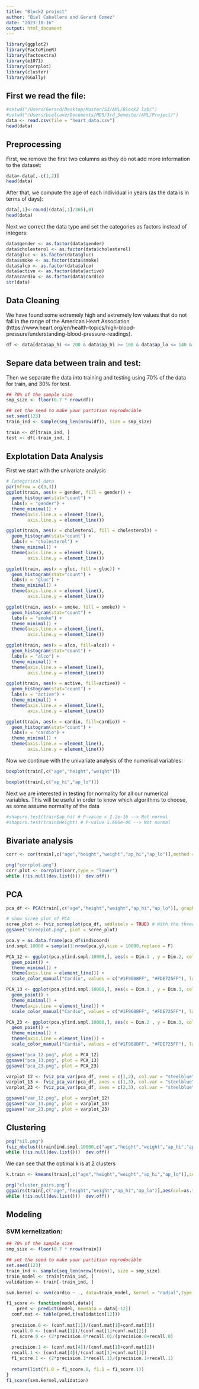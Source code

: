 ```yaml
---
title: "Block2 project"
author: "Biel Caballero and Gerard Gomez"
date: "2023-10-16"
output: html_document
---
```


```r
library(ggplot2)
library(FactoMineR)
library(factoextra)
library(e1071)
library(corrplot)
library(cluster)
library(GGally)
```

## First we read the file:
```r
#setwd("/Users/Gerard/Desktop/Master/S3/AML/Block2 lab/")
#setwd("/Users/bielcave/Documents/MDS/3rd_Semester/AML/Project/")
data <- read.csv(file = "heart_data.csv")
head(data)
```

## Preprocessing

First, we remove the first two columns as they do not add more information to the dataset:
```r
data<-data[,-c(1,2)]
head(data)
```

After that, we compute the age of each individual in years (as the data is in terms of days):
```r
data[,1]<-round((data[,1]/365),0)
head(data)
```


Next we correct the data type and set the categories as factors instead of integers:
```r
data$gender <- as.factor(data$gender)
data$cholesterol <- as.factor(data$cholesterol)
data$gluc <- as.factor(data$gluc)
data$smoke <- as.factor(data$smoke)
data$alco <- as.factor(data$alco)
data$active <- as.factor(data$active)
data$cardio <- as.factor(data$cardio)
str(data)                
```
## Data Cleaning

We have found some extremely high and extremely low values that do not fall in the range of the American Heart Association (https://www.heart.org/en/health-topics/high-blood-pressure/understanding-blood-pressure-readings). 

```r
df <- data[data$ap_hi <= 200 & data$ap_hi >= 100 & data$ap_lo <= 140 & data$ap_lo >= 60 & data$height >= 120 & data$weight >= 40, ] 
```

## Separe data between train and test:
Then we separate the data into training and testing using 70% of the data for train, and 30% for test. 
```r
## 70% of the sample size
smp_size <- floor(0.7 * nrow(df))

## set the seed to make your partition reproducible
set.seed(123)
train_ind <- sample(seq_len(nrow(df)), size = smp_size)

train <- df[train_ind, ]
test <- df[-train_ind, ]
```

## Explotation Data Analysis
First we start with the univariate analysis
```r
# Categorical data
par(mfrow = c(3,3))
ggplot(train, aes(x = gender, fill = gender)) + 
  geom_histogram(stat="count") + 
  labs(x = "gender") + 
  theme_minimal() + 
  theme(axis.line.x = element_line(),
        axis.line.y = element_line())

ggplot(train, aes(x = cholesterol, fill = cholesterol)) + 
  geom_histogram(stat="count") + 
  labs(x = "cholesterol") + 
  theme_minimal() + 
  theme(axis.line.x = element_line(),
        axis.line.y = element_line())

ggplot(train, aes(x = gluc, fill = gluc)) + 
  geom_histogram(stat="count") + 
  labs(x = "gluc") + 
  theme_minimal() + 
  theme(axis.line.x = element_line(),
        axis.line.y = element_line())

ggplot(train, aes(x = smoke, fill = smoke)) + 
  geom_histogram(stat="count") + 
  labs(x = "smoke") + 
  theme_minimal() + 
  theme(axis.line.x = element_line(),
        axis.line.y = element_line())

ggplot(train, aes(x = alco, fill=alco)) + 
  geom_histogram(stat="count") + 
  labs(x = "alco") + 
  theme_minimal() + 
  theme(axis.line.x = element_line(),
        axis.line.y = element_line())

ggplot(train, aes(x = active, fill=active)) + 
  geom_histogram(stat="count") + 
  labs(x = "active") + 
  theme_minimal() + 
  theme(axis.line.x = element_line(),
        axis.line.y = element_line())

ggplot(train, aes(x = cardio, fill=cardio)) + 
  geom_histogram(stat="count") + 
  labs(x = "cardio") + 
  theme_minimal() + 
  theme(axis.line.x = element_line(),
        axis.line.y = element_line())

```

Now we continue with the univariate analysis of the numerical variables:
```r
boxplot(train[,c("age","height","weight")])
```
```r
boxplot(train[,c("ap_hi","ap_lo")])
```

Next we are interested in testing for normality for all our numerical variables. This will be useful in order to know which algorithms to choose, as some assume normality of the data
```r
#shapiro.test(train$ap_hi) # P-value < 2.2e-16 --> Not normal
#shapiro.test(train$Height) # P-value 5.686e-06 --> Not normal

```

## Bivariate analysis

```r
corr <- cor(train[,c("age","height","weight","ap_hi","ap_lo")],method = "spearman")

png("corrplot.png")
corr.plot <- corrplot(corr,type = "lower")
while (!is.null(dev.list()))  dev.off()
```

## PCA

```r
pca_df <- PCA(train[,c("age","height","weight","ap_hi","ap_lo")], graph = F,scale.unit = T)

# show scree plot of PCA
scree_plot <- fviz_screeplot(pca_df, addlabels = TRUE) # With the three fist principal we can explain an 81.6% of the data 
ggsave("screeplot.png", plot = scree_plot)
```

```r
pca.y = as.data.frame(pca_df$ind$coord)
ind.smpl.10000 = sample(1:nrow(pca.y),size = 10000,replace = F)

PCA_12 <- ggplot(pca.y[ind.smpl.10000,], aes(x = Dim.1 , y = Dim.2, col = train$cardio[ind.smpl.10000])) + 
  geom_point() + 
  theme_minimal() + 
  theme(axis.line = element_line()) +
  scale_color_manual("Cardio", values = c("#1F968BFF", "#FDE725FF"), labels = c("No","Yes"))

PCA_13 <- ggplot(pca.y[ind.smpl.10000,], aes(x = Dim.1 , y = Dim.3, col = train$cardio[ind.smpl.10000])) + 
  geom_point() + 
  theme_minimal() + 
  theme(axis.line = element_line()) +
  scale_color_manual("Cardio", values = c("#1F968BFF", "#FDE725FF"), labels = c("No","Yes"))

PCA_23 <- ggplot(pca.y[ind.smpl.10000,], aes(x = Dim.2 , y = Dim.3, col = train$cardio[ind.smpl.10000])) + 
  geom_point() + 
  theme_minimal() + 
  theme(axis.line = element_line()) +
  scale_color_manual("Cardio", values = c("#1F968BFF", "#FDE725FF"), labels = c("No","Yes"))

ggsave("pca_12.png", plot = PCA_12)
ggsave("pca_13.png", plot = PCA_13)
ggsave("pca_23.png", plot = PCA_23)
```

```r
varplot_12 <- fviz_pca_var(pca_df, axes = c(1,2), col.var = "steelblue")
varplot_13 <- fviz_pca_var(pca_df, axes = c(1,3), col.var = "steelblue")
varplot_23 <- fviz_pca_var(pca_df, axes = c(2,3), col.var = "steelblue")

ggsave("var_12.png", plot = varplot_12)
ggsave("var_13.png", plot = varplot_13)
ggsave("var_23.png", plot = varplot_23)
```
## Clustering 

```r
png("sil.png")
fviz_nbclust(train[ind.smpl.10000,c("age","height","weight","ap_hi","ap_lo")], kmeans, method = "silhouette")
while (!is.null(dev.list()))  dev.off()
```
We can see that the optimal k is at 2 clusters

```r
k.train <- kmeans(train[,c("age","height","weight","ap_hi","ap_lo")],centers = 2)

png("cluster_pairs.png")
ggpairs(train[,c("age","height","weight","ap_hi","ap_lo")],aes(col=as.factor(k.train$cluster)))
while (!is.null(dev.list()))  dev.off()
```

## Modeling

### SVM kernelization:

```r
## 70% of the sample size
smp_size <- floor(0.7 * nrow(train))

## set the seed to make your partition reproducible
set.seed(123)
train_ind <- sample(seq_len(nrow(train)), size = smp_size)
train_model <- train[train_ind, ]
validation <- train[-train_ind, ]

svm.kernel <- svm(cardio ~ ., data=train_model, kernel = "radial",type = "nu-classification",nu=0.15)
```


```r
f1_score <- function(model,data){
    pred <- predict(model, newdata = data[-12])
  conf.mat <- table(pred,t(validation[12]))
  
  precision.0 <- (conf.mat[1])/(conf.mat[1]+conf.mat[3])
  recall.0 <- (conf.mat[1])/(conf.mat[1]+conf.mat[2])
  f1_score.0 <- (2*precision.0*recall.0)/(precision.0+recall.0)
  
  precision.1 <- (conf.mat[4])/(conf.mat[1]+conf.mat[2])
  recall.1 <- (conf.mat[4])/(conf.mat[1]+conf.mat[3])
  f1_score.1 <- (2*precision.1*recall.1)/(precision.1+recall.1)
  
  return(list(f1.0 = f1_score.0, f1.1 = f1_score.1))
}
f1_score(svm.kernel,validation)
```






